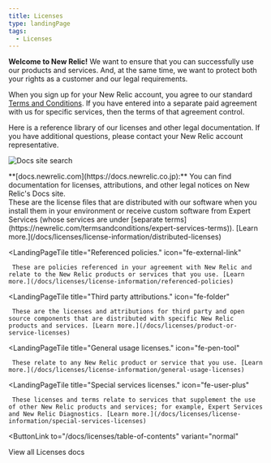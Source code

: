 ```yaml
---
title: Licenses
type: landingPage
tags:
  - Licenses
---
```


**Welcome to New Relic!** We want to ensure that you can successfully use our products and services. And, at the same time, we want to protect both your rights as a customer and our legal requirements.

When you sign up for your New Relic account, you agree to our standard [Terms and Conditions](https://newrelic.com/termsandconditions/terms). If you have entered into a separate paid agreement with us for specific services, then the terms of that agreement control.

Here is a reference library of our licenses and other legal documentation. If you have additional questions, please contact your New Relic account representative.

![Docs site search](./images/docs-search-licenses_0.png "Docs site search")

<figcaption>
  **[docs.newrelic.com](https://docs.newrelic.co.jp):** You can find documentation for licenses, attributions, and other legal notices on New Relic's Docs site.
</figcaption>

<LandingPageTileGrid>
  <LandingPageTile
    title="Distributed licenses."
    icon="fe-file-text"
  >
     These are the license files that are distributed with our software when you install them in your environment or receive custom software from Expert Services (whose services are under [separate terms](https://newrelic.com/termsandconditions/expert-services-terms)). [Learn more.](/docs/licenses/license-information/distributed-licenses)
  </LandingPageTile>

  <LandingPageTile
    title="Referenced policies."
    icon="fe-external-link"
  >
     These are policies referenced in your agreement with New Relic and relate to the New Relic products or services that you use. [Learn more.](/docs/licenses/license-information/referenced-policies)
  </LandingPageTile>

  <LandingPageTile
    title="Third party attributions."
    icon="fe-folder"
  >
     These are the licenses and attributions for third party and open source components that are distributed with specific New Relic products and services. [Learn more.](/docs/licenses/product-or-service-licenses)
  </LandingPageTile>

  <LandingPageTile
    title="General usage licenses."
    icon="fe-pen-tool"
  >
     These relate to any New Relic product or service that you use. [Learn more.](/docs/licenses/license-information/general-usage-licenses)
  </LandingPageTile>

  <LandingPageTile
    title="Special services licenses."
    icon="fe-user-plus"
  >
     These licenses and terms relate to services that supplement the use of other New Relic products and services; for example, Expert Services and New Relic Diagnostics. [Learn more.](/docs/licenses/license-information/special-services-licenses)
  </LandingPageTile>
</LandingPageTileGrid>

<ButtonLink
  to="/docs/licenses/table-of-contents"
  variant="normal"
>
  View all Licenses docs
</ButtonLink>
